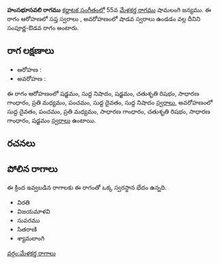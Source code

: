 {{Infobox ragam
	| name          	= హంసభూసవలి
	| synonym	    	= 
	| mela          	= 
	| chakra        	= 
	| janaka        	= 
	| type          	= సంపూర్ణ-శాడవ
	| arohanam      	= {{svaraC|S|N1|S|R2|G2|M2|P|D1|N1}} 
	| avarohanam    	= {{svaraC|D1|P|M2|G2|R2|G2|S}}
	| jeeva         	=
	| chhaya        	=
	| nyasa         	=
	| vishesha      	= 
	| equivalent  		= 
}}
{{కర్ణాటక సంగీత రాగాలు}}
'''హంసభూసవలి రాగము''' [[కర్ణాటక సంగీతం]]లో 55వ [[మేళకర్త రాగము]] షామలంగి జన్యము.  ఈ రాగం ఆరోహణలో సప్త స్వరాలు , అవరోహణంలో షాడవ స్వరాలు ఉండడం వల్ల దీనిని సంపూర్ణ-ఔడవ రాగం అంటారు.


==రాగ లక్షణాలు==


* ఆరోహణ : {{svaraC|S|N1|S|R2|G2|M2|P|D1|N1}} 
* అవరోహణ : {{svaraC|D1|P|M2|G2|R2|G2|S}}

ఈ రాగం ఆరోహణంలో షడ్జమం, సుద్ద నిషాదం, షడ్జమం, చతుశృతి రిషభం, సాధారణ గాంధారం, ప్రతి మధ్యమం, పంచమం, సుద్ద దైవతం, సుద్ద నిషాదం [[స్వరాలు]], అవరోహణంలో సుద్ద దైవతం, పంచమం, ప్రతి మధ్యమం, సాధారణ గాంధారం, చతుశృతి రిషభం, సాధారణ గాంధారం, షడ్జమం [[స్వరాలు]] ఉంటాయి.

==రచనలు==



==పోలిన రాగాలు==
ఈ క్రింద ఇవ్వబడిన రాగాలకు ఈ రాగంతో ఒక్క స్వరస్థాన భేదం ఉన్నది.
* విరతి
* విజయమాళవి
* సుపరము
* సితరాణి
* శ్యామలాంగి



[[వర్గం:మేళకర్త రాగాలు]]